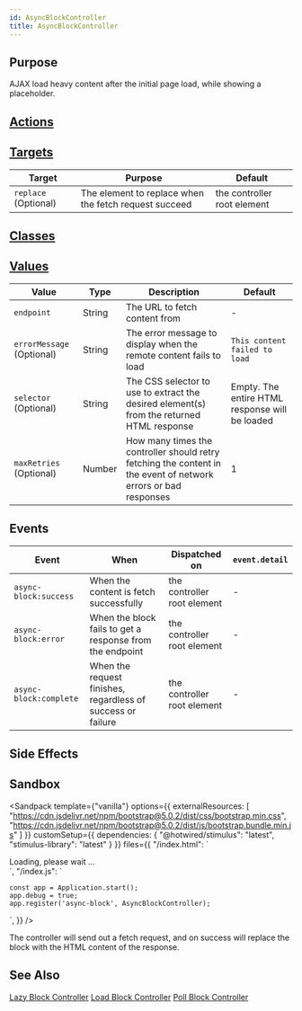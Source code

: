 ```yaml
---
id: AsyncBlockController
title: AsyncBlockController
---
```




## Purpose

AJAX load heavy content after the initial page load, while showing a placeholder.


## [Actions](https://stimulus.hotwire.dev/reference/actions)
<NoActions/>

## [Targets](https://stimulus.hotwire.dev/reference/targets)

| Target               | Purpose                                               | Default                     |
|----------------------|-------------------------------------------------------|-----------------------------|
| `replace` (Optional) | The element to replace when the fetch request succeed | the controller root element |

## [Classes](https://stimulus.hotwire.dev/reference/classes)
<NoClasses/>

## [Values](https://stimulus.hotwire.dev/reference/values)

| Value                     | Type   | Description                                                                                                     | Default                                        |
|---------------------------|--------|-----------------------------------------------------------------------------------------------------------------|------------------------------------------------|
| `endpoint`                | String | The URL to fetch content from                                                                                   | -                                              |
| `errorMessage` (Optional) | String | The error message to display when the remote content fails to load                                              | `This content failed to load`                  |
| `selector` (Optional)     | String | The CSS selector to use to extract the desired element(s) from the returned HTML response                       | Empty. The entire HTML response will be loaded |
| `maxRetries` (Optional)   | Number | How many times the controller should retry fetching the content in the event of network errors or bad responses | 1                                              |

## Events

| Event                  | When                                                        | Dispatched on               | `event.detail` |
|------------------------|-------------------------------------------------------------|-----------------------------|----------------|
| `async-block:success`  | When the content is fetch successfully                      | the controller root element | -              |
| `async-block:error`    | When the block fails to get a response from the endpoint    | the controller root element | -              |
| `async-block:complete` | When the request finishes, regardless of success or failure | the controller root element | -              |

## Side Effects
<NoSideEffects/>



## Sandbox

<Sandpack
  template={"vanilla"}
  options={{
    externalResources: [
      "https://cdn.jsdelivr.net/npm/bootstrap@5.0.2/dist/css/bootstrap.min.css",
      "https://cdn.jsdelivr.net/npm/bootstrap@5.0.2/dist/js/bootstrap.bundle.min.js"
    ]
  }}
  customSetup={{
    dependencies: {
      "@hotwired/stimulus": "latest",
      "stimulus-library": "latest"
    }
  }}
  files={{
    "/index.html": `<div class="d-flex m-4 justify-content-center align-items-center">
  <div
    data-controller="async-block"
    data-async-block-endpoint-value="/fixtures/remote_content.html"
    data-async-block-target="replace"
    data-async-block-selector-value="#output"
  >
    <i class="fas fa-spinner fa-spin mr-10"></i>
    Loading, please wait ...
  </div>
</div>
`,
    "/index.js": `
    
    const app = Application.start();
    app.debug = true;
    app.register('async-block', AsyncBlockController);
`,
  }}
/>


The controller will send out a fetch request, and on success will replace the block with the HTML content of the response.

## See Also

[Lazy Block Controller](./LazyBlockController)
[Load Block Controller](./LoadBlockController)
[Poll Block Controller](./PollBlockController)
